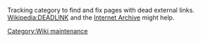 Tracking category to find and fix pages with dead external links. [[Wikipedia:DEADLINK]] and the [https://archive.org/web/ Internet Archive] might help.

[[Category:Wiki maintenance]]
